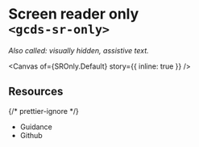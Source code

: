 
<Meta of={SROnly} name="Overview" />

# Screen reader only<br/>`<gcds-sr-only>`

_Also called: visually hidden, assistive text._

<Canvas of={SROnly.Default} story={{ inline: true }} />

## Resources

{/* prettier-ignore */}
<ul className="resources-list">
  <li>
    <gcds-link size="regular" href="https://design-system.alpha.canada.ca/en/components/screen-reader-only/" target="_blank">Guidance</gcds-link>
  </li>
  <li>
    <gcds-link size="regular" href="https://github.com/cds-snc/gcds-components/tree/main/packages/web/src/components/gcds-sr-only" target="_blank">Github</gcds-link>
  </li>
</ul>
